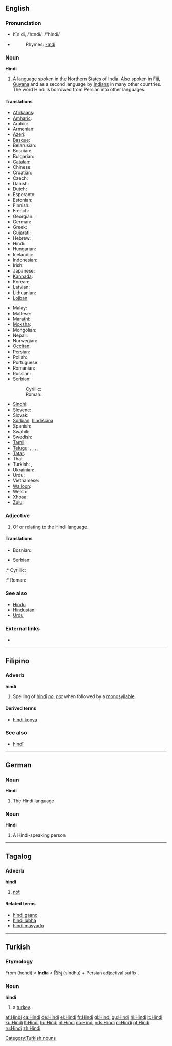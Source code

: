 {{see|hindi}}
{{interwiktionary|code=hi}}
==English==
{{wikipedia}}

===Pronunciation===
* hĭn'di, /ˈhɪndi/, /"hIndi/
* {{audio|en-us-Hindi.ogg|Audio (US)}}
*: Rhymes: [[Rhymes:English:-ɪndi|-ɪndi]]

===Noun===
'''Hindi'''

# A [[language]] spoken in the Northern States of [[India]].  Also spoken in [[Fiji]], [[Guyana]] and as a second language by [[Indian]]s in many other countries. The word Hindi is borrowed from Persian into other languages.

====Translations====
{{trans-top|language}}
* [[Afrikaans]]: {{t|af|Hindi}}
* [[Amharic]]: {{t-|am|ሕንድኛ|tr=hindiñña}}
* Arabic: {{t-|ar|sc=ARchar|هندية|tr=hindīya|f}}
* Armenian: {{t-|hy|Հինդի|tr=hindi}}
* [[Azeri]]: {{t-|az|hind}}
* [[Basque]]: {{t-|eu|hindi}}
* Belarusian: {{t-|be|хіндзі|tr=chindzi}}
* Bosnian: {{t-|bs|hindi|m}}
* Bulgarian: {{t-|bg|хинди|tr=hindi}}
* [[Catalan]]: {{t|ca|hindi}}
* Chinese: {{t|zh|印地语|tr=yìn dì yǔ}}
* Croatian: {{t-|hr|hindi}}
* Czech: {{t-|cs|hindský}}
* Danish: {{t-|da|hindi}}
* Dutch: {{t|nl|Hindi|n}}
* Esperanto: {{t-|eo|hinda}}
* Estonian: {{t-|et|hindi}}
* Finnish: {{t|fi|hindi}}
* French: {{t-|fr|hindî}}
* Georgian: {{t-|ka|ჰინდი|tr=hindi}}
* German: {{t|de|Hindi|n}}
* Greek: {{t|el|χίντι|tr=chíndi}}
* [[Gujarati]]: {{t|gu|હિન્દી|tr=hindī}}
* Hebrew: {{t-|he|הינדית|tr=hindit}}
* Hindi: {{t|hi|हिन्दी|tr=hindī}}
* Hungarian: {{t|hu|hindí}}
* Icelandic: {{t|is|hindí}}
* Indonesian: {{t-|id|hindi}}
* Irish: {{t-|ga|Hiondúis|f}}
* Japanese: {{t|ja|ヒンディー語|tr=hindii-go}}
* [[Kannada]]: {{t-|kn|ಹಿಂದೀ|tr=hindī}}
* Korean: {{t|ko|힌디어|tr=hindi'eo}}
* Latvian: {{t-|lv|hindi}}
* Lithuanian: {{t|lt|hindi}}
* [[Lojban]]: {{t-|jbo|xindo}}
{{trans-mid}}
* Malay: {{t-|ms|hindi}}
* Maltese: {{t-|mt|Ħindi}}
* [[Marathi]]: {{t-|mr|हिन्दी|tr=hindī}}
* [[Moksha]]: {{t-|mdf|хинди|tr=hindi}}
* Mongolian: {{t-|mn|Энтхэг|tr=entxeg}}
* Nepali: {{t-|ne|हिन्दी|tr=hindī}}
* Norwegian: {{t|no|hindi}}
* [[Occitan]]: {{t-|oc|indi}}
* Persian: {{t-|fa|sc=FAchar|هندی|tr=hendī}}
* Polish: {{t|pl|hindi}}
* Portuguese: {{t|pt|hindi}}
* Romanian: {{t-|ro|hindusă}}
* Russian: {{t|ru|хинди|tr=khindi}}
* Serbian:
*: Cyrillic: {{t-|sr|хинди|m}}
*: Roman: {{t-|sr|hindi|m}}
* [[Sindhi]]: {{t-|sd|sc=SDchar|ھندي|alt=ھِندِي}}
* Slovene: {{t-|sl|hindijščina}}
* Slovak: {{t-|sk|hindský}}
* [[Sorbian]]: [[hindišćina]]
* Spanish: {{t|es|hindi|m}}
* Swahili: {{t-|sw|Kihindi}}
* Swedish: {{t-|sv|hindi}}
* [[Tamil]]: {{t-|ta|ஹிந்தி|tr=hindi}}
* [[Telugu]]: {{t-|te|హిందీ}}, {{t-|te|హిందీ భాష}}, {{t-|te|హిందీ మాట్లాడు ప్రజలు}}, {{t-|te|ఉత్తరాది వారు}}, {{t-|te|ఉత్తర భారతదేశ జనాలు}}
* [[Tatar]]: {{t-|tt|хинди|tr=khindi}}
* Thai: {{t-|th|sc=THchar|ภาษาฮินดู|tr=phāsā-hindū}}
* Turkish: {{t|tr|Hintçe}}, {{t|tr|Hindu}}
* Ukrainian: {{t-|uk|хiндi|khindi}}
* Urdu: {{t-|ur|sc=URchar|ہندی|tr=hindī}}
* Vietnamese: {{t|vi|tiếng Hin-đi}}
* [[Walloon]]: {{t-|wa|hindi}}
* Welsh: {{t-|cy|hindi}}
* [[Xhosa]]: {{t-|xh|isiHindi}}
* [[Zulu]]: {{t-|zu|isiHindi}}
{{trans-bottom}}

===Adjective===
{{en-adj|-}}

# Of or relating to the Hindi language.

====Translations====
{{trans-top|relating to the Hindi language}}
* Bosnian: {{t-|bs|hindski|m}}
{{trans-mid}}
* Serbian:
:* Cyrillic: {{t-|sr|хиндски|m}}
:* Roman: {{t-|sr|hindski|m}}
{{trans-bottom}}

===See also===
* [[Hindu]]
* [[Hindustani]]
* [[Urdu]]

===External links===
* {{ethnologue|code=hin}}

----

==Filipino==

===Adverb===
<!-- or particle? -->
'''hindi'''

# Spelling of [[hindî]] ''[[no]]'', ''[[not]]'' when followed by a [[monosyllable]].

====Derived terms====
* [[hindi kopya]]

===See also===
* [[hindî]]

----

==German==

===Noun===
'''Hindi''' {{n}}

# The Hindi language

===Noun===
'''Hindi''' {{m}}

# A Hindi-speaking person

----

==Tagalog==

===Adverb===
'''hindi'''

# [[not]]

====Related terms====
* [[hindi gaano]]
* [[hindi lubha]]
* [[hindi masyado]]

----

==Turkish==

===Etymology===
From {{Pers.|tr}} {{FAchar|[[هندی]]}} (hendi) < {{FAchar|[[هند]]}} '''India''' < {{Skr.|tr}} [[सिन्धु]] (sindhu) + Persian adjectival suffix '''{{FAchar|ی-}}'''.

===Noun===
'''hindi'''

# a [[turkey]].

[[Category:Turkish nouns]]

[[af:Hindi]]
[[ca:Hindi]]
[[de:Hindi]]
[[el:Hindi]]
[[fr:Hindi]]
[[gl:Hindi]]
[[gu:Hindi]]
[[hi:Hindi]]
[[it:Hindi]]
[[ku:Hindi]]
[[lt:Hindi]]
[[hu:Hindi]]
[[nl:Hindi]]
[[no:Hindi]]
[[nds:Hindi]]
[[pl:Hindi]]
[[pt:Hindi]]
[[ru:Hindi]]
[[zh:Hindi]]